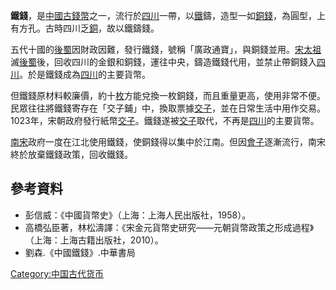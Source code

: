 '''鐵錢'''，是[[中國古錢幣|中國古錢幣]]之一，流行於[[四川|四川]]一帶，以[[鐵|鐵]]鑄，造型一如[[銅錢|銅錢]]，為圓型，上有方孔。古時四川乏[[銅|銅]]，故以鐵鑄錢。

五代十國的[[後蜀|後蜀]]因財政因難，發行鐵錢，號稱「廣政通寶」，與銅錢並用。[[宋太祖|宋太祖]]滅[[後蜀|後蜀]]後，回收四川的金銀和銅錢，運往中央，鑄造鐵錢代用，並禁止帶銅錢入[[四川|四川]]。於是鐵錢成為[[四川|四川]]的主要貨幣。

但鐵錢原材料較廉價，約十[[文錢|枚]]方能兌換一枚銅錢，而且重量更高，使用非常不便。民眾往往將鐵錢寄存在「交子鋪」中，換取票據[[交子|交子]]，並在日常生活中用作交易。1023年，宋朝政府發行紙幣[[交子|交子]]。鐵錢遂被[[交子|交子]]取代，不再是[[四川|四川]]的主要貨幣。

[[南宋|南宋]]政府一度在江北使用鐵錢，使銅錢得以集中於江南。但因[[會子|會子]]逐漸流行，南宋終於放棄鐵錢政策，回收鐵錢。

==參考資料==
*彭信威：《中國貨幣史》（上海：上海人民出版社，1958）。
*高橋弘臣著，林松濤譯：《宋金元貨幣史研究——元朝貨幣政策之形成過程》（上海：上海古籍出版社，2010）。
*劉森.《中國鐵錢》.中華書局

{{中国古钱币}}

[[Category:中国古代货币|Category:中国古代货币]]